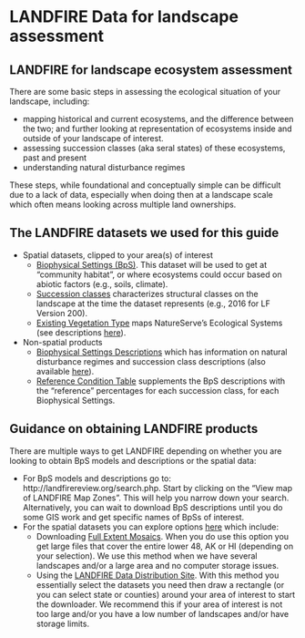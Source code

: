 # LANDFIRE Data for landscape assessment {#inputData}

## LANDFIRE for landscape ecosystem assessment

There are some basic steps in assessing the ecological situation of your landscape, including:

* mapping historical and current ecosystems, and the difference between the two; and further looking at representation  of ecosystems inside and outside of your landscape of interest.
* assessing succession classes (aka seral states) of these ecosystems, past and present
* understanding natural disturbance regimes

These steps, while foundational and conceptually simple can be difficult due to a lack of data, especially when doing then at a landscape scale which often means looking across multiple land ownerships.  


## The LANDFIRE datasets we used for this guide

* Spatial datasets, clipped to your area(s) of interest
    * [Biophysical Settings (BpS)](https://www.landfire.gov/bps.php).  This dataset will be used to get at "community habitat", or where ecosystems could occur based on abiotic factors (e.g., soils, climate).
    * [Succession classes](https://www.landfire.gov/sclass.php) characterizes structural classes on the landscape at the time the dataset represents (e.g., 2016 for LF Version 200).
    * [Existing Vegetation Type](https://www.landfire.gov/evt.php) maps NatureServe's Ecological Systems (see descriptions [here](https://www.landfire.gov/documents/LANDFIRE_Ecological_Systems_Descriptions_CONUS.pdf)).
* Non-spatial products
    * [Biophysical Settings Descriptions](http://landfirereview.org/search.php) which has information on natural disturbance regimes and succession class descriptions (also available [here](https://tnc.box.com/s/d3ocvy969s1792m5885filjhktujp86e)).  
    * [Reference Condition Table](https://tnc.box.com/s/d3ocvy969s1792m5885filjhktujp86e) supplements the BpS descriptions with the "reference" percentages for each succession class, for each Biophysical Settings.
    
## Guidance on obtaining LANDFIRE products

There are multiple ways to get LANDFIRE depending on whether you are looking to obtain BpS models and descriptions or the spatial data:

* For BpS models and descriptions go to: http://landfirereview.org/search.php.  Start by clicking on the "View map of LANDFIRE Map Zones".  This will help you narrow down your search.  Alternatively, you can wait to download BpS descriptions until you do some GIS work and get specific names of BpSs of interest.
* For the spatial datasets you can explore options [here](https://www.landfire.gov/getdata.php) which include:
    * Downloading [Full Extent Mosaics](https://www.landfire.gov/version_comparison.php).  When you do use this option you get large files that cover the entire lower 48, AK or HI (depending on your selection).  We use this method when we have several landscapes and/or a large area and no computer storage issues.
    * Using the [LANDFIRE Data Distribution Site](https://www.landfire.gov/viewer/).  With this method you essentially select the datasets you need then draw a rectangle (or you can select state or counties) around your area of interest to start the downloader.  We recommend this if your area of interest is not too large and/or you have a low number of landscapes and/or have storage limits.
